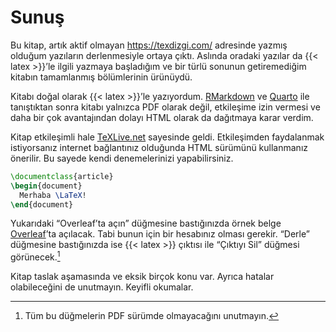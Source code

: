 # Sunuş {.unnumbered}

Bu kitap, artık aktif olmayan <https://texdizgi.com/> adresinde yazmış olduğum yazıların derlenmesiyle ortaya çıktı. Aslında oradaki yazılar da {{< latex >}}'le ilgili yazmaya başladığım ve bir türlü sonunun getiremediğim kitabın tamamlanmış bölümlerinin ürünüydü.

Kitabı doğal olarak {{< latex >}}'le yazıyordum. [RMarkdown](https://rmarkdown.rstudio.com/) ve [Quarto](https://quarto.org/) ile tanıştıktan sonra kitabı yalnızca PDF olarak değil, etkileşime izin vermesi ve daha bir çok avantajından dolayı HTML olarak da dağıtmaya karar verdim.

Kitap etkileşimli hale [TeXLive.net](https://texlive.net/) sayesinde geldi. Etkileşimden faydalanmak istiyorsanız internet bağlantınız olduğunda HTML sürümünü kullanmanız önerilir. Bu sayede kendi denemelerinizi yapabilirsiniz.

``` latex
\documentclass{article}
\begin{document}
  Merhaba \LaTeX!
\end{document}
```

Yukarıdaki "Overleaf'ta açın" düğmesine bastığınızda örnek belge [Overleaf](https://www.overleaf.com/)'ta açılacak. Tabi bunun için bir hesabınız olması gerekir. "Derle" düğmesine bastığınızda ise {{< latex >}} çıktısı ile "Çıktıyı Sil" düğmesi görünecek.[^index-1]

[^index-1]: Tüm bu düğmelerin PDF sürümde olmayacağını unutmayın.

Kitap taslak aşamasında ve eksik birçok konu var. Ayrıca hatalar olabileceğini de unutmayın. Keyifli okumalar.


